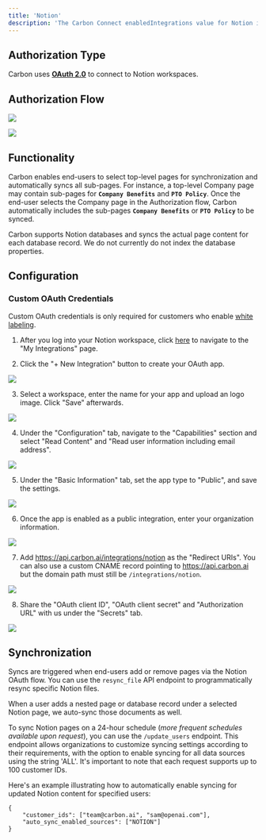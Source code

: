 ```yaml
---
title: 'Notion'
description: 'The Carbon Connect enabledIntegrations value for Notion is `NOTION`.'
---
```


## Authorization Type

Carbon uses **[OAuth 2.0](https://developers.notion.com/docs/authorization)** to connect to Notion workspaces.

## Authorization Flow

![](https://files.readme.io/0fa801d-image.png)

![](https://files.readme.io/f72df4f-image.png)

## Functionality

Carbon enables end-users to select top-level pages for synchronization and automatically syncs all sub-pages. For instance, a top-level Company page may contain sub-pages for **`Company Benefits`** and **`PTO Policy`**. Once the end-user selects the Company page in the Authorization flow, Carbon automatically includes the sub-pages **`Company Benefits`** or **`PTO Policy`** to be synced.

Carbon supports Notion databases and syncs the actual page content for each database record. We do not currently do not index the database properties.


## Configuration

### Custom OAuth Credentials

<Warning>Custom OAuth credentials is only required for customers who enable [white labeling](/learn/customize/whitelabel).</Warning>

1. After you log into your Notion workspace, click [here](https://www.notion.so/my-integrations) to navigate to the "My Integrations" page.

2. Click the "+ New Integration" button to create your OAuth app.

![](https://imagedelivery.net/_sHUUMiZokZ59YDFOZEZTw/8a673422-d3d8-4f28-6143-2a52e1ad9800/public)

3. Select a workspace, enter the name for your app and upload an logo image. Click "Save" afterwards.

![](https://imagedelivery.net/_sHUUMiZokZ59YDFOZEZTw/bdf83b63-158c-4230-b2cf-477729af9700/public)

4. Under the "Configuration" tab, navigate to the "Capabilities" section and select "Read Content" and "Read user information including email address".

![](https://imagedelivery.net/_sHUUMiZokZ59YDFOZEZTw/3cffdce6-4a9c-4797-a902-5ca4e572f100/public)

5. Under the "Basic Information" tab, set the app type to "Public", and save the settings.

![](https://imagedelivery.net/_sHUUMiZokZ59YDFOZEZTw/18a4d04d-6c36-402b-91f6-816a2aa55000/public)

6. Once the app is enabled as a public integration, enter your organization information.

![](https://imagedelivery.net/_sHUUMiZokZ59YDFOZEZTw/b98cf99d-6a53-4463-92ab-0972f239fc00/public)

7. Add https://api.carbon.ai/integrations/notion as the "Redirect URIs". You can also use a custom CNAME record pointing to https://api.carbon.ai but the domain path must still be `/integrations/notion`.

![](https://imagedelivery.net/_sHUUMiZokZ59YDFOZEZTw/1e5bc6bc-638e-44e9-e8d7-b33f1fb1bd00/public)

8. Share the "OAuth client ID", "OAuth client secret" and "Authorization URL" with us under the "Secrets" tab.

![](https://imagedelivery.net/_sHUUMiZokZ59YDFOZEZTw/c4eee2fe-e72a-4836-a30a-623c12921000/public)


## Synchronization

Syncs are triggered when end-users add or remove pages via the Notion OAuth flow. You can use the `resync_file` API endpoint to programmatically resync specific Notion files.

When a user adds a nested page or database record under a selected Notion page, we auto-sync those documents as well.

To sync Notion pages on a 24-hour schedule (_more frequent schedules available upon request_), you can use the `/update_users` endpoint. This endpoint allows organizations to customize syncing settings according to their requirements, with the option to enable syncing for all data sources using the string 'ALL'. It's important to note that each request supports up to 100 customer IDs.

Here's an example illustrating how to automatically enable syncing for updated Notion content for specified users:

```
{
    "customer_ids": ["team@carbon.ai", "sam@openai.com"],
    "auto_sync_enabled_sources": ["NOTION"]
} 